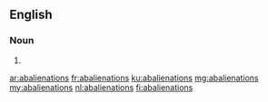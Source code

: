 {{also|abaliénations}}
==English==

===Noun===
{{head|en|noun plural form}}

# {{plural of|abalienation|lang=en}}

[[ar:abalienations]]
[[fr:abalienations]]
[[ku:abalienations]]
[[mg:abalienations]]
[[my:abalienations]]
[[nl:abalienations]]
[[fi:abalienations]]